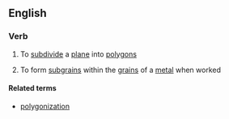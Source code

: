 ==English==

===Verb===
{{en-verb|polygoniz|ing}}

# {{mathematics}} To [[subdivide]] a [[plane]] into [[polygon]]s
# {{metallurgy}} To form [[subgrain]]s within the [[grain]]s of a [[metal]] when worked

====Related terms====
* [[polygonization]]